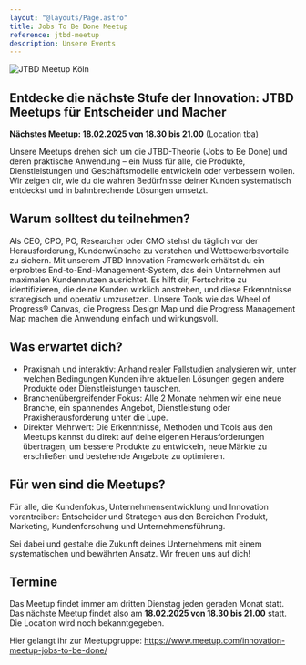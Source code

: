 ```yaml
---
layout: "@layouts/Page.astro"
title: Jobs To Be Done Meetup
reference: jtbd-meetup
description: Unsere Events
---
```

![JTBD Meetup Köln](src/images/meetup_jtbd.jpg "JTBD Meetup Köln")

## Entdecke die nächste Stufe der Innovation: JTBD Meetups für Entscheider und Macher

**Nächstes Meetup: 18.02.2025 von 18.30 bis 21.00** (Location tba)

Unsere Meetups drehen sich um die JTBD-Theorie (Jobs to Be Done) und deren praktische Anwendung – ein Muss für alle, die Produkte, Dienstleistungen und Geschäftsmodelle entwickeln oder verbessern wollen. Wir zeigen dir, wie du die wahren Bedürfnisse deiner Kunden systematisch entdeckst und in bahnbrechende Lösungen umsetzt.

## Warum solltest du teilnehmen?

Als CEO, CPO, PO, Researcher oder CMO stehst du täglich vor der Herausforderung, Kundenwünsche zu verstehen und Wettbewerbsvorteile zu sichern. Mit unserem JTBD Innovation Framework erhältst du ein erprobtes End-to-End-Management-System, das dein Unternehmen auf maximalen Kundennutzen ausrichtet. Es hilft dir, Fortschritte zu identifizieren, die deine Kunden wirklich anstreben, und diese Erkenntnisse strategisch und operativ umzusetzen. Unsere Tools wie das Wheel of Progress® Canvas, die Progress Design Map und die Progress Management Map machen die Anwendung einfach und wirkungsvoll.

## Was erwartet dich?

* Praxisnah und interaktiv: Anhand realer Fallstudien analysieren wir, unter welchen Bedingungen Kunden ihre aktuellen Lösungen gegen andere Produkte oder Dienstleistungen tauschen.
* Branchenübergreifender Fokus: Alle 2 Monate nehmen wir eine neue Branche, ein spannendes Angebot, Dienstleistung oder Praxisherausforderung unter die Lupe.
* Direkter Mehrwert: Die Erkenntnisse, Methoden und Tools aus den Meetups kannst du direkt auf deine eigenen Herausforderungen übertragen, um bessere Produkte zu entwickeln, neue Märkte zu erschließen und bestehende Angebote zu optimieren.

## Für wen sind die Meetups?

Für alle, die Kundenfokus, Unternehmensentwicklung und Innovation vorantreiben: Entscheider und Strategen aus den Bereichen Produkt, Marketing, Kundenforschung und Unternehmensführung.

Sei dabei und gestalte die Zukunft deines Unternehmens mit einem systematischen und bewährten Ansatz. Wir freuen uns auf dich!

## Termine

Das Meetup findet immer am dritten Dienstag jeden geraden Monat statt. Das nächste Meetup findet also am **18.02.2025 von 18.30 bis 21.00** statt. Die Location wird noch bekanntgegeben.

Hier gelangt ihr zur Meetupgruppe:
 https://www.meetup.com/innovation-meetup-jobs-to-be-done/
